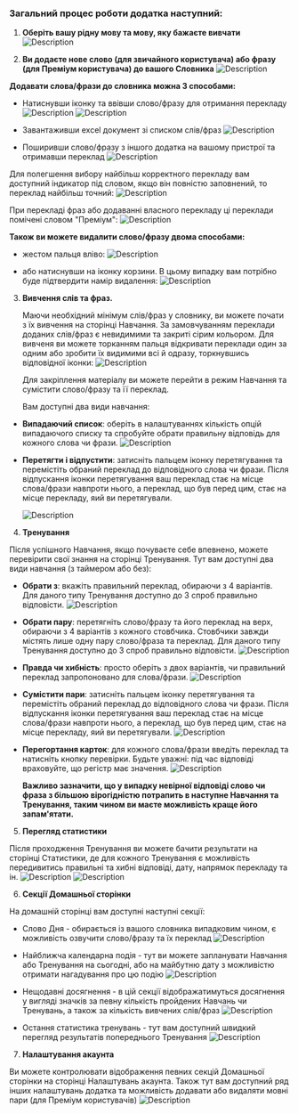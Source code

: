 ### Загальний процес роботи додатка наступний:

1. **Оберіть вашу рідну мову та мову, яку бажаєте вивчати**
   ![Description](/flow/assets/add_lang_pair_uk.jpg)

2. **Ви додаєте нове слово (для звичайного користувача) або фразу (для Преміум користувача) до вашого Словника**
   ![Description](/flow/assets/dictionary_uk.jpg)

**Додавати слова/фрази до словника можна 3 способами:**

- Натиснувши іконку та ввівши слово/фразу для отримання перекладу
  ![Description](/flow/assets/word_translate_uk.jpg)
  ![Description](/flow/assets/phrase_translate_uk.jpg)

- Завантаживши excel документ зі списком слів/фраз
  ![Description](/flow/assets/import_excel_uk.jpg)

- Поширивши слово/фразу з іншого додатка на вашому пристрої та отримавши переклад
  ![Description](/flow/assets/send_from_app.jpg)

Для полегшення вибору найбільш корректного перекладу вам доступний індикатор під словом, якщо він повністю заповнений, то переклад найбільш точний:
![Description](/flow/assets/translate_quality_uk.webp)

При перекладі фраз або додаванні власного перекладу ці переклади помічені словом "Преміум":
![Description](/flow/assets/custom_translate_uk.jpg)

**Також ви можете видалити слово/фразу двома способами:**

- жестом пальця вліво:
  ![Description](/flow/assets/remove_swipe_uk.gif)

- або натиснувши на іконку корзини. В цьому випадку вам потрібно буде підтвердити намір видалення:
  ![Description](/flow/assets/trash_can.jpg)

3. **Вивчення слів та фраз.**

   Маючи необхідний мінімум слів/фраз у словнику, ви можете почати з їх вивчення на сторінці Навчання. За замовчуванням переклади доданих слів/фраз є невидимими та закриті сірим кольором. Для вивченя ви можете торканням пальця відкривати переклади один за одним або зробити їх видимими всі й одразу, торкнувшись відповідної іконки:
   ![Description](/flow/assets/learning_unblur_uk.gif)

   Для закріплення матеріалу ви можете перейти в режим Навчання та сумістити слово/фразу та її переклад.

   Вам доступні два види навчання:

- **Випадаючий список**: оберіть в налаштуваннях кількість опцій випадаючого списку та спробуйте обрати правильну відповідь для кожного слова чи фрази.
  ![Description](/flow/assets/learning_dropdown_uk.jpg)

- **Перетягти і відпустити**: затисніть пальцем іконку перетягування та перемістіть обраний переклад до відповідного слова чи фрази. Після відпускання іконки перетягування ваш переклад стає на місце слова/фрази навпроти нього, а переклад, що був перед цим, стає на місце перекладу, яий ви перетягували.

  ![Description](/flow/assets/match_pairs_learning.gif)

4. **Тренування**

Після успішного Навчання, якщо почуваєте себе впевнено, можете перевірити свої знання на сторінці Тренування. Тут вам доступні два види навчання (з таймером або без):

- **Обрати з**: вкажіть правильний переклад, обираючи з 4 варіантів. Для даного типу Тренування доступно до 3 спроб правильно відповісти.
  ![Description](/flow/assets/training_choose_from_uk.jpg)

- **Обрати пару**: перетягніть слово/фразу та його переклад на верх, обираючи з 4 варіантів з кожного стовбчика. Стовбчики завжди містять лише одну пару слово/фраза та переклад. Для даного типу Тренування доступно до 3 спроб правильно відповісти.
  ![Description](/flow/assets/training_choose_pair_uk.jpg)

- **Правда чи хибність**: просто оберіть з двох варіантів, чи правильний переклад запропоновано для слова/фрази.
  ![Description](/flow/assets/training_true_false_uk.jpg)

- **Сумістити пари**: затисніть пальцем іконку перетягування та перемістіть обраний переклад до відповідного слова чи фрази. Після відпускання іконки перетягування ваш переклад стає на місце слова/фрази навпроти нього, а переклад, що був перед цим, стає на місце перекладу, яий ви перетягували.
  ![Description](/flow/assets/match_pairs_training.gif)

- **Перегортання карток**: для кожного слова/фрази введіть переклад та натисніть кнопку перевірки. Будьте уважні: під час відповіді враховуйте, що регістр має значення.
  ![Description](/flow/assets/training_flip_cards_uk.jpg)

  **Важливо зазначити, що у випадку невірної відповіді слово чи фраза з більшою вірогідністю потрапить в наступне Навчання та Тренування, таким чином ви маєте можливість краще його запам'ятати.**

5. **Перегляд статистики**

Після проходження Тренування ви можете бачити результати на сторінці Статистики, де для кожного Тренування є можливість передивитись правильні та хибні відповіді, дату, напрямок перекладу та ін.
![Description](/flow/assets/statistics_uk.jpg)
![Description](/flow/assets/training_summary_uk.jpg)

6. **Секції Домашньої сторінки**

На домашній сторінці вам доступні наступні секції:

- Слово Дня - обирається із вашого словника випадковим чином, є можливість озвучити слово/фразу та їх переклад
  ![Description](/flow/assets/word_of_day_uk.jpg)

- Найближча календарна подія - тут ви можете запланувати Навчання або Тренування на сьогодні, або на майбутню дату з можливістю отримати нагадування про цю подію
  ![Description](/flow/assets/calendar_event_uk.jpg)

- Нещодавні досягнення - в цій секції відображатимуться досягнення у вигляді значків за певну кількість пройдених Навчань чи Тренувань, а також за кількість вивчених слів/фраз
  ![Description](/flow/assets/achievements_uk.jpg)

- Остання статистика тренувань - тут вам доступний швидкий перегляд результатів попереднього Тренування
  ![Description](/flow/assets/latest_stats_uk.jpg)

7. **Налаштування акаунта**

Ви можете контролювати відображення певних секцій Домашньої сторінки на сторінці Налаштувань акаунта. Також тут вам доступний ряд інших налаштувань додатка та можливість додавати або видаляти мовні пари (для Преміум користувачів)
![Description](/flow/assets/account_uk.jpg)
